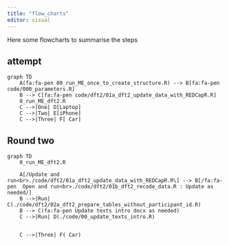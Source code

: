 ```yaml
---
title: "flow_charts"
editor: visual
---
```


Here some flowcharts to summarise the steps

## attempt

```mermaid
graph TD
    A(fa:fa-pen 00_run_ME_once_to_create_structure.R) --> B[fa:fa-pen  code/000_parameters.R]
    B --> C[fa:fa-pen code/dft2/01a_dft2_update_data_with_REDCapR.R]
    0_run_ME_dft2.R
    C -->|One| D[Laptop]
    C -->|Two| E[iPhone]
    C -->|Three| F[ Car]
```

## Round two

```mermaid
graph TD
    0_run_ME_dft2.R

    A[/Update and run<br>./code/dft2/01a_dft2_update_data_with_REDCapR.R\] --> B[/fa:fa-pen  Open and run<br>./code/dft2/01b_dft2_recode_data.R : Update as needed/]
    B -->|Run| C(./code/dft2/02a_dft2_prepare_tables_without_participant_id.R)
    B --> C(fa:fa-pen Update texts intro docx as needed)
    C -->|Run| D(./code/00_update_texts_intro.R)


    C -->|Three| F( Car)
```
